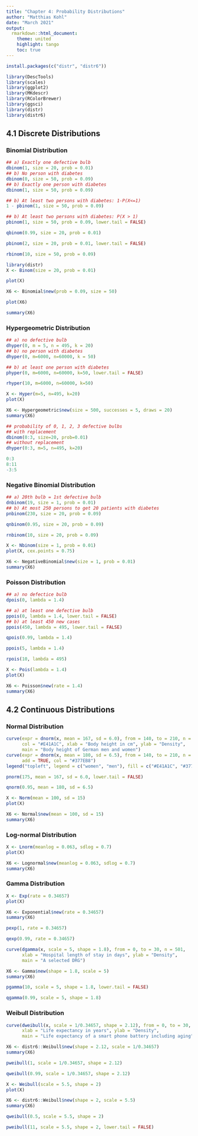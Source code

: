 ```yaml
---
title: "Chapter 4: Probability Distributions"
author: "Matthias Kohl"
date: "March 2021"
output:
  rmarkdown::html_document:
    theme: united
    highlight: tango
    toc: true
---
```



```r
install.packages(c("distr", "distr6"))
```


```r
library(DescTools)
library(scales)
library(ggplot2)
library(MKdescr)
library(RColorBrewer)
library(ggsci)
library(distr)
library(distr6)
```


## 4.1 Discrete Distributions

### Binomial Distribution

```r
## a) Exactly one defective bulb
dbinom(1, size = 20, prob = 0.01)
## b) No person with diabetes
dbinom(0, size = 50, prob = 0.09)
## b) Exactly one person with diabetes
dbinom(1, size = 50, prob = 0.09)
```


```r
## b) At least two persons with diabetes: 1-P(X<=1)
1 - pbinom(1, size = 50, prob = 0.09)
```


```r
## b) At least two persons with diabetes: P(X > 1)
pbinom(1, size = 50, prob = 0.09, lower.tail = FALSE)
```


```r
qbinom(0.99, size = 20, prob = 0.01)
```


```r
pbinom(2, size = 20, prob = 0.01, lower.tail = FALSE)
```


```r
rbinom(10, size = 50, prob = 0.09)
```


```r
library(distr)
X <- Binom(size = 20, prob = 0.01)
```

```r
plot(X)
```


```r
X6 <- Binomial$new(prob = 0.09, size = 50)
```


```r
plot(X6)
```


```r
summary(X6)
```


### Hypergeometric Distribution

```r
## a) no defective bulb
dhyper(0, m = 5, n = 495, k = 20)
## b) no person with diabetes
dhyper(0, m=6000, n=60000, k = 50)
```


```r
## b) at least one person with diabetes
phyper(0, m=6000, n=60000, k=50, lower.tail = FALSE)
```


```r
rhyper(10, m=6000, n=60000, k=50)
```


```r
X <- Hyper(m=5, n=495, k=20)
plot(X)
```


```r
X6 <- Hypergeometric$new(size = 500, successes = 5, draws = 20)
summary(X6)
```


```r
## probability of 0, 1, 2, 3 defective bulbs
## with replacement
dbinom(0:3, size=20, prob=0.01)
## without replacement
dhyper(0:3, m=5, n=495, k=20)
```


```r
0:3
8:11
-3:5
```


### Negative Binomial Distribution

```r
## a) 20th bulb = 1st defective bulb
dnbinom(19, size = 1, prob = 0.01)
## b) At most 250 persons to get 20 patients with diabetes
pnbinom(230, size = 20, prob = 0.09)
```


```r
qnbinom(0.95, size = 20, prob = 0.09)
```


```r
rnbinom(10, size = 20, prob = 0.09)
```


```r
X <- Nbinom(size = 1, prob = 0.01)
plot(X, cex.points = 0.75)
```


```r
X6 <- NegativeBinomial$new(size = 1, prob = 0.01)
summary(X6)
```


### Poisson Distribution

```r
## a) no defectice bulb
dpois(0, lambda = 1.4)
```


```r
## a) at least one defective bulb
ppois(0, lambda = 1.4, lower.tail = FALSE)
## b) at least 450 new cases
ppois(450, lambda = 495, lower.tail = FALSE)
```


```r
qpois(0.99, lambda = 1.4)
```


```r
ppois(5, lambda = 1.4)
```


```r
rpois(10, lambda = 495)
```


```r
X <- Pois(lambda = 1.4)
plot(X)
```


```r
X6 <- Poisson$new(rate = 1.4)
summary(X6)
```


## 4.2 Continuous Distributions

### Normal Distribution


```r
curve(expr = dnorm(x, mean = 167, sd = 6.0), from = 140, to = 210, n = 501,
      col = "#E41A1C", xlab = "Body height in cm", ylab = "Density",
      main = "Body height of German men and women")
curve(expr = dnorm(x, mean = 180, sd = 6.5), from = 140, to = 210, n = 501,
      add = TRUE, col = "#377EB8")
legend("topleft", legend = c("women", "men"), fill = c("#E41A1C", "#377EB8"))
```


```r
pnorm(175, mean = 167, sd = 6.0, lower.tail = FALSE)
```


```r
qnorm(0.95, mean = 180, sd = 6.5)
```


```r
X <- Norm(mean = 100, sd = 15)
plot(X)
```


```r
X6 <- Normal$new(mean = 100, sd = 15)
summary(X6)
```


### Log-normal Distribution

```r
X <- Lnorm(meanlog = 0.063, sdlog = 0.7)
plot(X)
```


```r
X6 <- Lognormal$new(meanlog = 0.063, sdlog = 0.7)
summary(X6)
```

### Gamma Distribution

```r
X <- Exp(rate = 0.34657)
plot(X)
```


```r
X6 <- Exponential$new(rate = 0.34657)
summary(X6)
```


```r
pexp(1, rate = 0.34657)
```


```r
qexp(0.99, rate = 0.34657)
```


```r
curve(dgamma(x, scale = 5, shape = 1.8), from = 0, to = 30, n = 501,
      xlab = "Hospital length of stay in days", ylab = "Density",
      main = "A selected DRG")
```


```r
X6 <- Gamma$new(shape = 1.8, scale = 5)
summary(X6)
```


```r
pgamma(10, scale = 5, shape = 1.8, lower.tail = FALSE)
```


```r
qgamma(0.99, scale = 5, shape = 1.8)
```


### Weibull Distribution

```r
curve(dweibull(x, scale = 1/0.34657, shape = 2.12), from = 0, to = 30, n = 501,
      xlab = "Life expectancy in years", ylab = "Density",
      main = "Life expectancy of a smart phone battery including aging")
```


```r
X6 <- distr6::Weibull$new(shape = 2.12, scale = 1/0.34657)
summary(X6)
```


```r
pweibull(1, scale = 1/0.34657, shape = 2.12)
```


```r
qweibull(0.99, scale = 1/0.34657, shape = 2.12)
```


```r
X <- Weibull(scale = 5.5, shape = 2)
plot(X)
```


```r
X6 <- distr6::Weibull$new(shape = 2, scale = 5.5)
summary(X6)
```


```r
qweibull(0.5, scale = 5.5, shape = 2)
```


```r
pweibull(11, scale = 5.5, shape = 2, lower.tail = FALSE)
```
